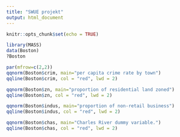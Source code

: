 ```yaml
---
title: "SWUE projekt"
output: html_document
---
```


```r
knitr::opts_chunk$set(echo = TRUE)
```
``` r
library(MASS)
data(Boston)
?Boston
```
```r
par(mfrow=c(2,2)) 
qqnorm(Boston$crim, main="per capita crime rate by town")
qqline(Boston$crim, col = "red", lwd = 2)

qqnorm(Boston$zn, main="proportion of residential land zoned")
qqline(Boston$zn, col = "red", lwd = 2)

qqnorm(Boston$indus, main="proportion of non-retail business")
qqline(Boston$indus, col = "red", lwd = 2)

qqnorm(Boston$chas, main="Charles River dummy variable.")
qqline(Boston$chas, col = "red", lwd = 2)
```
<!-- 
Julia
-->

<!--
Tobias
-->

<!--
Markus
-->